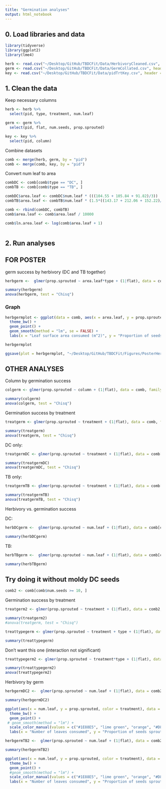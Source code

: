 ```yaml
---
title: "Germination analyses"
output: html_notebook
---
```


## 0. Load libraries and data

```r
library(tidyverse)
library(ggplot2)
library(lme4)
```

```r
herb <- read.csv("~/Desktop/GitHub/TBDCFit/Data/HerbivoryCleaned.csv", header = TRUE)
germ <- read.csv("~/Desktop/GitHub/TBDCFit/Data/GermCollated.csv", header = TRUE)
key <- read.csv("~/Desktop/GitHub/TBDCFit/Data/pidTrtKey.csv", header = TRUE)
```

## 1. Clean the data

Keep necessary columns

```r
herb <- herb %>%
  select(pid, type, treatment, num.leaf)

germ <- germ %>%
  select(pid, flat, num.seeds, prop.sprouted)

key <- key %>%
  select(pid, column)
```

Combine datasets

```r
comb <- merge(herb, germ, by = "pid")
comb <- merge(comb, key, by = "pid")
```

Convert num leaf to area

```r
combDC <- comb[comb$type == "DC", ]
combTB <- comb[comb$type == "TB", ]

combDC$area.leaf <- combDC$num.leaf * (((104.55 + 105.84 + 91.82)/3))
combTB$area.leaf <- combTB$num.leaf * (1.5*((143.17 + 212.06 + 152.22)/3))

comb <- rbind(combDC, combTB)
comb$area.leaf <- comb$area.leaf / 10000

comb$ln.area.leaf <- log(comb$area.leaf + 1)
 

```



## 2. Run analyses 

## FOR POSTER

germ success by herbivory (DC and TB together)
```r
herbgerm <-  glmer(prop.sprouted ~ area.leaf*type + (1|flat), data = comb, family = binomial, weights = num.seeds)

summary(herbgerm)
anova(herbgerm, test = "Chisq")
```



### Graph

```r
herbgermplot <- ggplot(data = comb, aes(x = area.leaf, y = prop.sprouted, color = type)) + 
  theme_bw() + 
  geom_point() + 
  geom_smooth(method = "lm", se = FALSE) + 
  labs(x = "Leaf surface area consumed (m^2)", y = "Proportion of seeds germinated", color = "Plant type")

herbgermplot

ggsave(plot = herbgermplot, "~/Desktop/GitHub/TBDCFit/Figures/PosterHerbGerm.png", width = 8, height = 5)
```






## OTHER ANALYSES
Column by germination success

```r
colgerm <- glmer(prop.sprouted ~ column + (1|flat), data = comb, family = binomial, weights = num.seeds)

summary(colgerm)
anova(colgerm, test = "Chisq")
```

Germination success by treatment

```r
treatgerm <- glmer(prop.sprouted ~ treatment + (1|flat), data = comb, family = binomial, weights = num.seeds)

summary(treatgerm)
anova(treatgerm, test = "Chisq")
```

DC only:
```r
treatgermDC <- glmer(prop.sprouted ~ treatment + (1|flat), data = comb[comb$type == "DC", ], family = binomial, weights = num.seeds)

summary(treatgermDC)
anova(treatgermDC, test = "Chisq")
```


TB only:
```r
treatgermTB <- glmer(prop.sprouted ~ treatment + (1|flat), data = comb[comb$type == "TB", ], family = binomial, weights = num.seeds)

summary(treatgermTB)
anova(treatgermTB, test = "Chisq")
```


Herbivory vs. germination success

DC:

```r
herbDCgerm <-  glmer(prop.sprouted ~ num.leaf + (1|flat), data = comb[comb$type == "DC", ], family = binomial, weights = num.seeds)

summary(herbDCgerm)
```

TB: 

```r
herbTBgerm <-  glmer(prop.sprouted ~ num.leaf + (1|flat), data = comb[comb$type == "TB", ], family = binomial, weights = num.seeds)

summary(herbTBgerm)
```



## Try doing it without moldy DC seeds 

```r
comb2 <- comb[comb$num.seeds >= 10, ]
```

Germination success by treatment

```r
treatgerm2 <- glmer(prop.sprouted ~ treatment + (1|flat), data = comb2, family = binomial, weights = num.seeds)

summary(treatgerm2)
#anova(treatgerm, test = "Chisq")
```

```r
treattypegerm <- glmer(prop.sprouted ~ treatment + type + (1|flat), data = comb2, family = binomial, weights = num.seeds)

summary(treattypegerm)
```

Don't want this one (interaction not significant)
```r
treattypegerm2 <- glmer(prop.sprouted ~ treatment*type + (1|flat), data = comb2, family = binomial, weights = num.seeds)

summary(treattypegerm2)
anova(treattypegerm2)
```


Herbivory by germ 

```r
herbgermDC2 <-  glmer(prop.sprouted ~ num.leaf + (1|flat), data = comb2[comb2$type == "DC", ], family = binomial, weights = num.seeds)

summary(herbgermDC2)
```

```r
ggplot(aes(x = num.leaf, y = prop.sprouted, color = treatment), data = comb2[comb2$type == "DC", ]) + 
  theme_bw() + 
  geom_point() + 
 # geom_smooth(method = "lm") + 
  scale_color_manual(values = c("#1E88E5", "lime green", "orange", "#D81B60")) + 
  labs(x = "Number of leaves consumed", y = "Proportion of seeds sprouted", title = "A) Devil's claw")
```



```r
herbgermTB2 <-  glmer(prop.sprouted ~ num.leaf + (1|flat), data = comb2[comb2$type == "TB", ], family = binomial, weights = num.seeds)

summary(herbgermTB2)
```

```r
ggplot(aes(x = num.leaf, y = prop.sprouted, color = treatment), data = comb2[comb2$type == "TB", ]) + 
  theme_bw() + 
  geom_point() + 
  #geom_smooth(method = "lm") + 
  scale_color_manual(values = c("#1E88E5", "lime green", "orange", "#D81B60")) + 
  labs(x = "Number of leaves consumed", y = "Proportion of seeds sprouted", title = "B) Tobacco")
```




